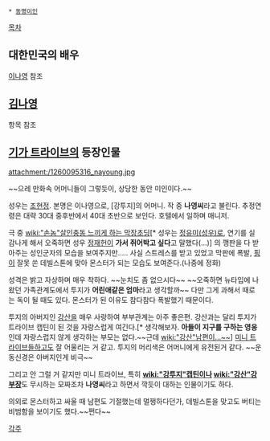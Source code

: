  * [[동명이인]]

[[목차]]
== 대한민국의 배우 ==
[[이나영]] 참조

== [[김나영]] ==
항목 참조

== [[기가 트라이브]]의 등장인물 ==
attachment:/1260095316_nayoung.jpg

~~으레 만화속 어머니들이 그렇듯이, 상당한 동안 미인이다.~~

성우는 [[조현정]]. 본명은 이나영으로, [강투지]의 어머니. 작 중 '''나영씨'''라고 불린다. 추정연령은 대략 30대 중후반에서 40대 초반으로 보인다. 호텔에서 일하며 매니저.

극 중 [[wiki:"손놈"살인충동 느끼게 하는 막장초딩]][* 성우는 [[정유미(성우)]]로, 연기를 실감나게 해서 오죽하면 성우 [[정재헌]]이 '''가서 쥐어박고 싶다'''고 말했다(...)] 의 깽판을 다 받아주는 성인군자의 모습을 보여주지만..... 사실 스트레스를 받고 있었고 막판에 폭발, [[핑]]이 잘못 쏜 데빌스톤에 맞아 몬스터가 되는 모습도 보여준다.(나중에 정화)

성격은 밝고 자상하며 매우 착하다. ~~눈치도 좀 없으시다~~ ~~오죽하면 뉴타입에 나왔던 가족관계도에서 투지가 '''어린애같은 엄마'''라고 생각할까~~ 다만 그게 과해서 때로는 독이 될 때도 있다. 몬스터가 된 이유도 참다참다 폭발했기 때문이다.

투지의 아버지인 [[강산]]을 매우 사랑하여 부부관계는 아주 좋은편. 강산과는 달리 투지가 트라이브 캡틴이 된 것을 자랑스럽게 여긴다.[* 생각해보자. '''아들이 지구를 구하는 영웅'''인데 자랑스럽지 않게 생각하는 부모는 없다.~~근데 [[wiki:"강산"남편이...~~]]] [[미니 트라이브]]들하고도 잘 어울리는 거 같고. 투지의 머리색은 어머니에게 유전된거 같다. ~~운동신경은 아버지인게 비극~~

그리고 안 그럴 거 같지만 미니 트라이브, 특히 '''[[wiki:"강투지"캡틴]]이나 [[wiki:"강산"강부장]]'''도 무시하는 모짜조차 '''나영씨'''라고 하면서 깍듯이 대하는 인물이기도 하다.

의외로 몬스터하고 싸울 때 남편도 기절했는데 멀쩡하다던가, 데빌스톤을 맞고도 버티는 비범함을 보이기도 했다.~~쩐다~~

[[각주]]
